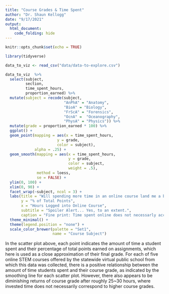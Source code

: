 ```yaml
---
title: "Course Grades & Time Spent"
author: "Dr. Shaun Kellogg"
date: "9/17/2021"
output: 
  html_document:
    code_folding: hide
---
```


```r
knitr::opts_chunk$set(echo = TRUE)
```

```r
library(tidyverse)

data_to_viz <- read_csv("data/data-to-explore.csv")

data_to_viz  %>% 
  select(subject, 
         section, 
         time_spent_hours, 
         proportion_earned) %>%
  mutate(subject = recode(subject, 
                          "AnPhA" = "Anatomy",
                          "BioA" = "Biology", 
                          "FrScA" = "Forensics", 
                          "OcnA" =  "Oceanography", 
                          "PhysA" = "Physics")) %>%
  mutate(grade = proportion_earned * 100) %>%
  ggplot() +
  geom_point(mapping = aes(x = time_spent_hours, 
                       y = grade,
                       color = subject),
             alpha = .25) +
  geom_smooth(mapping = aes(x = time_spent_hours, 
                            y = grade,
                            color = subject,
                            weight = .5),
              method = loess,
              se = FALSE) +
  ylim(0, 100) + 
  xlim(0, 90) +
  facet_wrap(~subject, ncol = 3) +
  labs(title = "Will spending more time in an online course land me a better grade?",
       y = "% of Total Points",
       x = "Hours Logged into Online Course",
       subtitle = "Spoiler Alert... Yes, to an extent.",
       caption = "Fine print: Time spent online does not necessarly account for all time students spent on the course, e.g, studying offline.") +
  theme_minimal() +
  theme(legend.position = "none") +
  scale_color_brewer(palette = "Set1",
                     name = "Course Subject")
```

In the scatter plot above, each point indicates the amount of time a student spent and their percentage of total points earned on assignments, which here is used as a close approximation of their final grade. For each of five online STEM courses offered by the statewide virtual public school from which this data was collected, there is a positive relationship between the amount of time students spent and their course grade, as indicated by the smoothing line for each scatter plot. However, there also appears to be diminishing returns of course grade after roughly 25\~30 hours, where invested time does not necessarily correspond to higher course grades.
